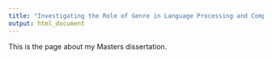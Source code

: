 ```yaml
---
title: "Investigating the Role of Genre in Language Processing and Comprehension"
output: html_document
---
```


This is the page about my Masters dissertation.